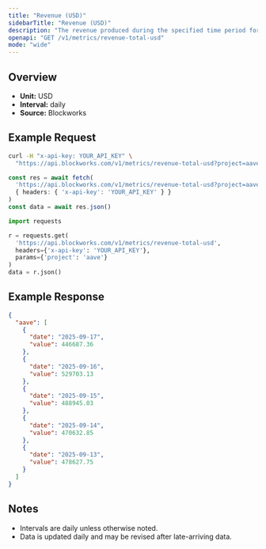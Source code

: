```yaml
---
title: "Revenue (USD)"
sidebarTitle: "Revenue (USD)"
description: "The revenue produced during the specified time period for given project."
openapi: "GET /v1/metrics/revenue-total-usd"
mode: "wide"
---
```


## Overview

- **Unit:** USD
- **Interval:** daily
- **Source:** Blockworks

## Example Request

<CodeGroup>

```bash cURL
curl -H "x-api-key: YOUR_API_KEY" \
  "https://api.blockworks.com/v1/metrics/revenue-total-usd?project=aave"
```

```typescript TypeScript
const res = await fetch(
  'https://api.blockworks.com/v1/metrics/revenue-total-usd?project=aave',
  { headers: { 'x-api-key': 'YOUR_API_KEY' } }
)
const data = await res.json()
```

```python Python
import requests

r = requests.get(
  'https://api.blockworks.com/v1/metrics/revenue-total-usd',
  headers={'x-api-key': 'YOUR_API_KEY'},
  params={'project': 'aave'}
)
data = r.json()
```

</CodeGroup>

## Example Response

```json
{
  "aave": [
    {
      "date": "2025-09-17",
      "value": 446687.36
    },
    {
      "date": "2025-09-16",
      "value": 529703.13
    },
    {
      "date": "2025-09-15",
      "value": 488945.03
    },
    {
      "date": "2025-09-14",
      "value": 470632.85
    },
    {
      "date": "2025-09-13",
      "value": 478627.75
    }
  ]
}
```

## Notes
- Intervals are daily unless otherwise noted.
- Data is updated daily and may be revised after late-arriving data.